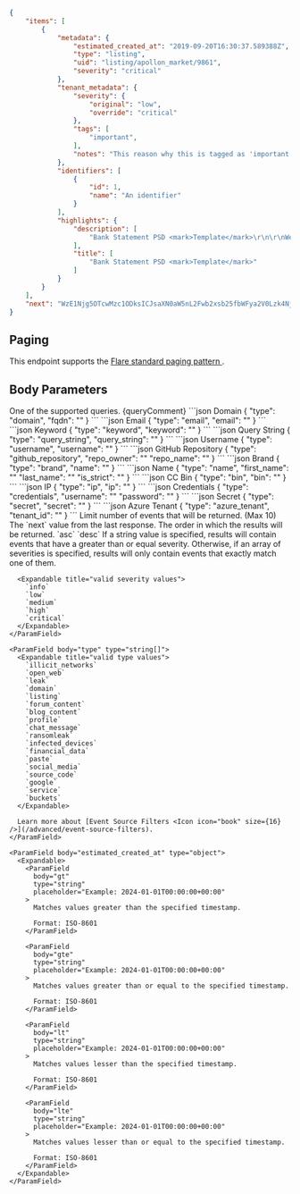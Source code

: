 <ResponseExample>

```json Response Example
{
    "items": [
        {
            "metadata": {
                "estimated_created_at": "2019-09-20T16:30:37.589388Z",
                "type": "listing",
                "uid": "listing/apollon_market/9861",
                "severity": "critical"
            },
            "tenant_metadata": {
                "severity": {
                    "original": "low",
                    "override": "critical"
                },
                "tags": [
                    "important",
                ],
                "notes": "This reason why this is tagged as 'important' is: ..."
            },
            "identifiers": [
                {
                    "id": 1,
                    "name": "An identifier"
                }
            ],
            "highlights": {
                "description": [
                    "Bank Statement PSD <mark>Template</mark>\r\n\r\nWe promise:\r\n- Your order will be delivered instantly."
                ],
                "title": [
                    "Bank Statement PSD <mark>Template</mark>"
                ]
            }
        }
    ],
    "next": "WzE1Njg5OTcwMzc1ODksICJsaXN0aW5nL2Fwb2xsb25fbWFya2V0Lzk4NjEiXQ%3D%3D"
}
```

</ResponseExample>

## Paging

This endpoint supports the 
[Flare standard paging pattern <Icon icon="book" size={16} />](/concepts/paging).

## Body Parameters

<ParamField body="query" type="object">
  One of the supported queries. {queryComment}
  <CodeGroup>
  ```json Domain
  {
    "type": "domain",
    "fqdn": "<string>"
  }
  ```
  ```json Email
  {
    "type": "email",
    "email": "<string>"
  }
  ```
  ```json Keyword
  {
    "type": "keyword",
    "keyword": "<string>"
  }
  ```
  ```json Query String
  {
    "type": "query_string",
    "query_string": "<string>"
  }
  ```
  ```json Username
  {
    "type": "username",
    "username": "<string>"
  }
  ```
  ```json GitHub Repository
  {
    "type": "github_repository",
    "repo_owner": "<string>"
    "repo_name": "<string>"
  }
  ```
  ```json Brand
  {
    "type": "brand",
    "name": "<string>"
  }
  ```
  ```json Name
  {
    "type": "name",
    "first_name": "<string>"
    "last_name": "<string>"
    "is_strict": "<boolean>"
  }
  ```
  ```json CC Bin
  {
    "type": "bin",
    "bin": "<string>"
  }
  ```
  ```json IP
  {
    "type": "ip",
    "ip": "<string>"
  }
  ```
  ```json Credentials
  {
    "type": "credentials",
    "username": "<string>"
    "password": "<string>"
  }
  ```
  ```json Secret
  {
    "type": "secret",
    "secret": "<string>"
  }
  ```
  ```json Azure Tenant
  {
    "type": "azure_tenant",
    "tenant_id": "<string>"
  }
  ```
  </CodeGroup>
</ParamField>

<ParamField body="size" type="number" initialValue="1">
  Limit number of events that will be returned. (Max 10)
</ParamField>

<ParamField body="from" type="string">
  The `next` value from the last response.
</ParamField>

<ParamField body="order" type="string" default="desc">
  The order in which the results will be returned.

  <Expandable title="valid order values">
    `asc`
    `desc`
  </Expandable>
</ParamField>

<ParamField body="filters" type="object">
  <Expandable defaultOpen>
    <ParamField body="severity" type="string[]">
      If a string value is specified, results will contain events that have a greater than or equal severity. Otherwise, if an array of severities is specified, results will only contain events that exactly match one of them.

      <Expandable title="valid severity values">
        `info`
        `low`
        `medium`
        `high`
        `critical`
      </Expandable>
    </ParamField>

    <ParamField body="type" type="string[]">
      <Expandable title="valid type values">
        `illicit_networks`
        `open_web`
        `leak`
        `domain`
        `listing`
        `forum_content`
        `blog_content`
        `profile`
        `chat_message`
        `ransomleak`
        `infected_devices`
        `financial_data`
        `paste`
        `social_media`
        `source_code`
        `google`
        `service`
        `buckets`
      </Expandable>

      Learn more about [Event Source Filters <Icon icon="book" size={16} />](/advanced/event-source-filters).
    </ParamField>

    <ParamField body="estimated_created_at" type="object">
      <Expandable>
        <ParamField
          body="gt"
          type="string"
          placeholder="Example: 2024-01-01T00:00:00+00:00"
        >
          Matches values greater than the specified timestamp.

          Format: ISO-8601
        </ParamField>

        <ParamField
          body="gte"
          type="string"
          placeholder="Example: 2024-01-01T00:00:00+00:00"
        >
          Matches values greater than or equal to the specified timestamp.

          Format: ISO-8601
        </ParamField>

        <ParamField
          body="lt"
          type="string"
          placeholder="Example: 2024-01-01T00:00:00+00:00"
        >
          Matches values lesser than the specified timestamp.

          Format: ISO-8601
        </ParamField>

        <ParamField
          body="lte"
          type="string"
          placeholder="Example: 2024-01-01T00:00:00+00:00"
        >
          Matches values lesser than or equal to the specified timestamp.

          Format: ISO-8601
        </ParamField>
      </Expandable>
    </ParamField>
  </Expandable>
</ParamField>
